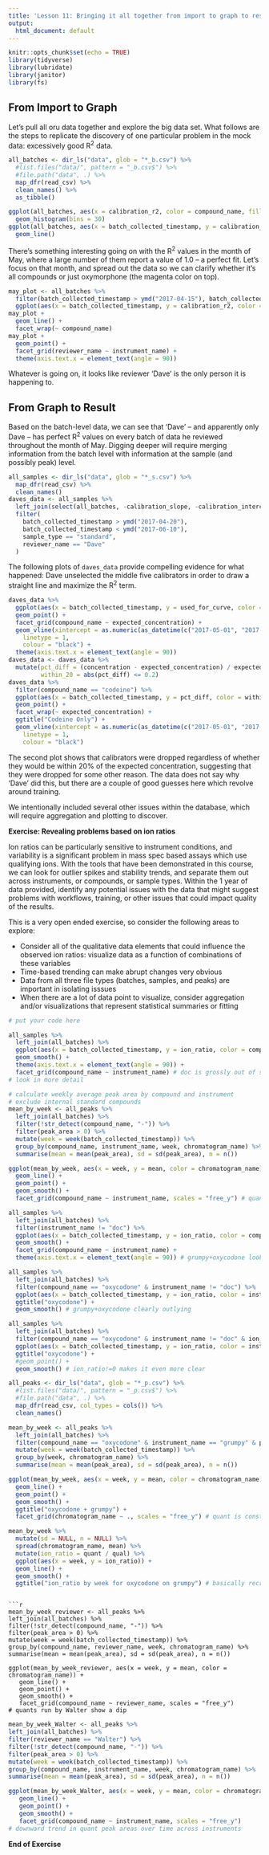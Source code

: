 ```yaml
---
title: 'Lesson 11: Bringing it all together from import to graph to result'
output:
  html_document: default
---
```


```r
knitr::opts_chunk$set(echo = TRUE)
library(tidyverse)
library(lubridate)
library(janitor)
library(fs)
```

## From Import to Graph

Let's pull all oru data together and explore the big data set. What follows are the steps to replicate the discovery of one particular problem in the mock data: excessively good R^2^ data.

```r
all_batches <- dir_ls("data", glob = "*_b.csv") %>%
  #list.files("data/", pattern = "_b.csv$") %>%
  #file.path("data", .) %>%
  map_dfr(read_csv) %>%
  clean_names() %>%
  as_tibble()
```

```r
ggplot(all_batches, aes(x = calibration_r2, color = compound_name, fill = compound_name)) +
  geom_histogram(bins = 30)
ggplot(all_batches, aes(x = batch_collected_timestamp, y = calibration_r2, color = compound_name)) +
  geom_line()
```

There's something interesting going on with the R^2^ values in the month of May, where a large number of them report a value of 1.0 -- a perfect fit. Let's focus on that month, and spread out the data so we can clarify whether it's all compounds or just oxymorphone (the magenta color on top).

```r
may_plot <- all_batches %>%
  filter(batch_collected_timestamp > ymd("2017-04-15"), batch_collected_timestamp < ymd("2017-06-15")) %>%
  ggplot(aes(x = batch_collected_timestamp, y = calibration_r2, color = compound_name))
may_plot +
  geom_line() +
  facet_wrap(~ compound_name)
may_plot +
  geom_point() +
  facet_grid(reviewer_name ~ instrument_name) +
  theme(axis.text.x = element_text(angle = 90))
```

Whatever is going on, it looks like reviewer 'Dave' is the only person it is happening to. 

## From Graph to Result

Based on the batch-level data, we can see that 'Dave' -- and apparently only Dave -- has perfect R^2^ values on every batch of data he reviewed throughout the month of May. Digging deeper will require merging information from the batch level with information at the sample (and possibly peak) level. 

```r
all_samples <- dir_ls("data", glob = "*_s.csv") %>%
  map_dfr(read_csv) %>%
  clean_names()
daves_data <- all_samples %>%
  left_join(select(all_batches, -calibration_slope, -calibration_intercept)) %>%
  filter(
    batch_collected_timestamp > ymd("2017-04-20"),
    batch_collected_timestamp < ymd("2017-06-10"),
    sample_type == "standard",
    reviewer_name == "Dave"
  )
```

The following plots of `daves_data` provide compelling evidence for what happened: Dave unselected the middle five calibrators in order to draw a straight line and maximize the R^2^ term.

```r
daves_data %>%
  ggplot(aes(x = batch_collected_timestamp, y = used_for_curve, color = compound_name)) +
  geom_point() +
  facet_grid(compound_name ~ expected_concentration) +
  geom_vline(xintercept = as.numeric(as_datetime(c("2017-05-01", "2017-06-01"))),
    linetype = 1,
    colour = "black") +
  theme(axis.text.x = element_text(angle = 90))
daves_data <- daves_data %>% 
  mutate(pct_diff = (concentration - expected_concentration) / expected_concentration,
         within_20 = abs(pct_diff) <= 0.2)
daves_data %>%
  filter(compound_name == "codeine") %>%
  ggplot(aes(x = batch_collected_timestamp, y = pct_diff, color = within_20)) +
  geom_point() +
  facet_wrap(~ expected_concentration) +
  ggtitle("Codeine Only") +
  geom_vline(xintercept = as.numeric(as_datetime(c("2017-05-01", "2017-06-01"))), 
    linetype = 1, 
    colour = "black")
```

The second plot shows that calibrators were dropped regardless of whether they would be within 20% of the expected concentration, suggesting that they were dropped for some other reason. The data does not say why 'Dave' did this, but there are a couple of good guesses here which revolve around training.

We intentionally included several other issues within the database, which will require aggregation and plotting to discover.

**Exercise: Revealing problems based on ion ratios**

Ion ratios can be particularly sensitive to instrument conditions, and variability is a significant problem in mass spec based assays which use qualifying ions. With the tools that have been demonstrated in this course, we can look for outlier spikes and stability trends, and separate them out across instruments, or compounds, or sample types. Within the 1 year of data provided, identify any potential issues with the data that might suggest problems with workflows, training, or other issues that could impact quality of the results.

This is a very open ended exercise, so consider the following areas to explore:

- Consider all of the qualitative data elements that could influence the observed ion ratios: visualize data as a function of combinations of these variables
- Time-based trending can make abrupt changes very obvious
- Data from all three file types (batches, samples, and peaks) are important in isolating isssues
- When there are a lot of data point to visualize, consider aggregation and/or visualizations that represent statistical summaries or fitting

```r

# put your code here

```

```r
all_samples %>%
  left_join(all_batches) %>%
  ggplot(aes(x = batch_collected_timestamp, y = ion_ratio, color = compound_name)) +
  geom_smooth() +
  theme(axis.text.x = element_text(angle = 90)) +
  facet_grid(compound_name ~ instrument_name) # doc is grossly out of step, 
# look in more detail
```

```r
# calculate weekly average peak area by compound and instrument
# exclude internal standard compounds
mean_by_week <- all_peaks %>%
  left_join(all_batches) %>%
  filter(!str_detect(compound_name, "-")) %>%
  filter(peak_area > 0) %>%
  mutate(week = week(batch_collected_timestamp)) %>%
  group_by(compound_name, instrument_name, week, chromatogram_name) %>%
  summarise(mean = mean(peak_area), sd = sd(peak_area), n = n())

ggplot(mean_by_week, aes(x = week, y = mean, color = chromatogram_name)) +
  geom_line() +
  geom_point() +
  geom_smooth() +
  facet_grid(compound_name ~ instrument_name, scales = "free_y") # quant is constant, qual drops
```

```r
all_samples %>%
  left_join(all_batches) %>%
  filter(instrument_name != "doc") %>%
  ggplot(aes(x = batch_collected_timestamp, y = ion_ratio, color = compound_name)) +
  geom_smooth() +
  facet_grid(compound_name ~ instrument_name) +
  theme(axis.text.x = element_text(angle = 90)) # grumpy+oxycodone looks least like the others
```

```r
all_samples %>%
  left_join(all_batches) %>%
  filter(compound_name == "oxycodone" & instrument_name != "doc") %>%
  ggplot(aes(x = batch_collected_timestamp, y = ion_ratio, color = instrument_name)) +
  ggtitle("oxycodone") +
  geom_smooth() # grumpy+oxycodone clearly outlying
```

```r
all_samples %>%
  left_join(all_batches) %>%
  filter(compound_name == "oxycodone" & instrument_name != "doc" & ion_ratio > 0) %>%
  ggplot(aes(x = batch_collected_timestamp, y = ion_ratio, color = instrument_name)) +
  ggtitle("oxycodone") +
  #geom_point() +
  geom_smooth() # ion_ratio!=0 makes it even more clear
```


```r
all_peaks <- dir_ls("data", glob = "*_p.csv") %>%
  #list.files("data/", pattern = "_p.csv$") %>%
  #file.path("data", .) %>%
  map_dfr(read_csv, col_types = cols()) %>%
  clean_names()

mean_by_week <- all_peaks %>%
  left_join(all_batches) %>%
  filter(compound_name == "oxycodone" & instrument_name == "grumpy" & peak_area > 0) %>%
  mutate(week = week(batch_collected_timestamp)) %>%
  group_by(week, chromatogram_name) %>%
  summarise(mean = mean(peak_area), sd = sd(peak_area), n = n())

ggplot(mean_by_week, aes(x = week, y = mean, color = chromatogram_name)) +
  geom_line() +
  geom_point() +
  geom_smooth() +
  ggtitle("oxycodone + grumpy") +
  facet_grid(chromatogram_name ~ ., scales = "free_y") # quant is constant, qual drops
```


```r
mean_by_week %>%
  mutate(sd = NULL, n = NULL) %>%
  spread(chromatogram_name, mean) %>%
  mutate(ion_ratio = quant / qual) %>%
  ggplot(aes(x = week, y = ion_ratio)) +
  geom_line() +
  geom_smooth() +
  ggtitle("ion_ratio by week for oxycodone on grumpy") # basically recreate step 4
```
```

```r
mean_by_week_reviewer <- all_peaks %>%
left_join(all_batches) %>% 
filter(!str_detect(compound_name, "-")) %>% 
filter(peak_area > 0) %>%
mutate(week = week(batch_collected_timestamp)) %>%
group_by(compound_name, reviewer_name, week, chromatogram_name) %>%
summarise(mean = mean(peak_area), sd = sd(peak_area), n = n())

ggplot(mean_by_week_reviewer, aes(x = week, y = mean, color = chromatogram_name)) +
   geom_line() +
   geom_point() +
   geom_smooth() +
   facet_grid(compound_name ~ reviewer_name, scales = "free_y")
# quants run by Walter show a dip
```

```r
mean_by_week_Walter <- all_peaks %>%
left_join(all_batches) %>% 
filter(reviewer_name == "Walter") %>%
filter(!str_detect(compound_name, "-")) %>% 
filter(peak_area > 0) %>%
mutate(week = week(batch_collected_timestamp)) %>%
group_by(compound_name, instrument_name, week, chromatogram_name) %>%
summarise(mean = mean(peak_area), sd = sd(peak_area), n = n())

ggplot(mean_by_week_Walter, aes(x = week, y = mean, color = chromatogram_name)) +
   geom_line() +
   geom_point() +
   geom_smooth() +
   facet_grid(compound_name ~ instrument_name, scales = "free_y")
# downward trend in quant peak areas over time across instruments
```

**End of Exercise**

